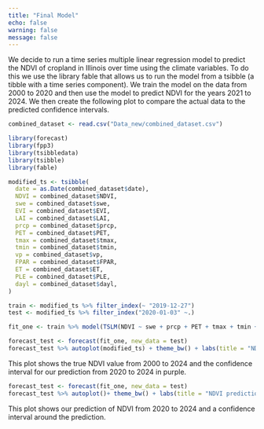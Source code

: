 ```yaml
---
title: "Final Model"
echo: false
warning: false
message: false
---
```


We decide to run a time series multiple linear regression model to predict the NDVI of cropland in Illinois over time using the climate variables. To do this we use the library fable that allows us to run the model from a tsibble (a tibble with a time series component). We train the model on the data from 2000 to 2020 and then use the model to predict NDVI for the years 2021 to 2024. We then create the following plot to compare the actual data to the predicted confidence intervals.

```r
combined_dataset <- read.csv("Data_new/combined_dataset.csv")
```

```r
library(forecast)
library(fpp3)
library(tsibbledata)
library(tsibble)
library(fable)

modified_ts <- tsibble(
  date = as.Date(combined_dataset$date),
  NDVI = combined_dataset$NDVI,
  swe = combined_dataset$swe,
  EVI = combined_dataset$EVI,
  LAI = combined_dataset$LAI,
  prcp = combined_dataset$prcp,
  PET = combined_dataset$PET,
  tmax = combined_dataset$tmax,
  tmin = combined_dataset$tmin,
  vp = combined_dataset$vp,
  FPAR = combined_dataset$FPAR,
  ET = combined_dataset$ET,
  PLE = combined_dataset$PLE,
  dayl = combined_dataset$dayl,
)

train <- modified_ts %>% filter_index(~ "2019-12-27")
test <- modified_ts %>% filter_index("2020-01-03" ~.)

fit_one <- train %>% model(TSLM(NDVI ~ swe + prcp + PET + tmax + tmin + vp + FPAR + ET + PLE + dayl))

forecast_test <- forecast(fit_one, new_data = test)
forecast_test %>% autoplot(modified_ts) + theme_bw() + labs(title = "NDVI over time", x = "Date")

```
This plot shows the true NDVI value from 2000 to 2024 and the confidence interval for our prediction from 2020 to 2024 in purple.

```r
forecast_test <- forecast(fit_one, new_data = test)
forecast_test %>% autoplot()+ theme_bw() + labs(title = "NDVI prediction over time", x="Date")
```

This plot shows our prediction of NDVI from 2020 to 2024 and a confidence interval around the prediction.


